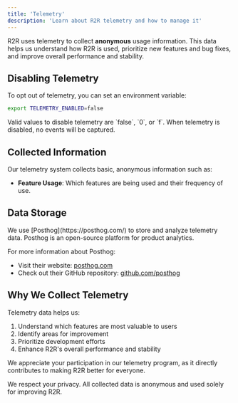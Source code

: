 ```yaml
---
title: 'Telemetry'
description: 'Learn about R2R telemetry and how to manage it'
---
```


R2R uses telemetry to collect **anonymous** usage information. This data helps us understand how R2R is used, prioritize new features and bug fixes, and improve overall performance and stability.

## Disabling Telemetry

To opt out of telemetry, you can set an environment variable:

```bash
export TELEMETRY_ENABLED=false
```

<Note>
Valid values to disable telemetry are `false`, `0`, or `f`. When telemetry is disabled, no events will be captured.
</Note>

## Collected Information

Our telemetry system collects basic, anonymous information such as:

- **Feature Usage**: Which features are being used and their frequency of use.

## Data Storage

<AccordionGroup>

<Accordion icon="database" title="Telemetry Data Storage">
We use [Posthog](https://posthog.com/) to store and analyze telemetry data. Posthog is an open-source platform for product analytics.

For more information about Posthog:
- Visit their website: [posthog.com](https://posthog.com/)
- Check out their GitHub repository: [github.com/posthog](https://github.com/posthog)
</Accordion>

</AccordionGroup>

## Why We Collect Telemetry

Telemetry data helps us:

1. Understand which features are most valuable to users
2. Identify areas for improvement
3. Prioritize development efforts
4. Enhance R2R's overall performance and stability

We appreciate your participation in our telemetry program, as it directly contributes to making R2R better for everyone.

<Note>
We respect your privacy. All collected data is anonymous and used solely for improving R2R.
</Note>